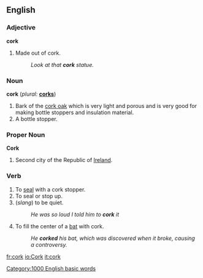 ==English==
===Adjective===
'''cork'''
# Made out of cork.
#:''Look at that '''cork''' statue.''

===Noun===
'''cork''' (''plural:'' '''[[corks]]''')
# Bark of the [[cork oak]] which is very light and porous and is very good for making bottle stoppers and insulation material.
# A bottle stopper.

===Proper Noun===
'''Cork'''
#Second city of the Republic of [[Ireland]].

===Verb===
{{en-infl-reg-consonant|cork||}}
# To [[seal]] with a cork stopper.
# To seal or stop up.
# (''slang'') to be quiet.
#:''He was so loud I  told him to '''cork''' it''
#{{baseball}} To fill the center of a [[bat]] with cork.
#: ''He '''corked''' his bat, which was discovered when it broke, causing a controversy.''

[[Category:1000 English basic words]]

[[fr:cork]]
[[io:Cork]]
[[it:cork]]